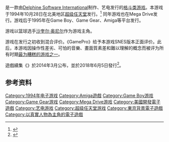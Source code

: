 {{NoteTA
| G1=Games
}}
{{Infobox video game
|title = 功夫鲨鱼
|english = Shaq Fu
|image = 
|caption = 
|developer = {{plainlist|
*Delphine Software International<small>（Mega Drive/Genesis, SNES）</small>
*Tiertex Design Studios<small>（Game Gear）</small>
*Unexpected Development<small>（Game Boy）</small>
*The Dome Software Developments<small>（Amiga）</small>}}
|publisher = {{plainlist|
*[[藝電|藝電]]<small>（Mega Drive/Genesis，美版SNES、Game Gear）</small>
*Black Pearl Software<small>（Game Boy）</small>
*Ocean Software<small>（歐版SNES、Amiga）</small>}}
|designer = Paul Cuisset
|composer = Raphaël Gesqua
|engine = 
|released = {{plainlist|
*'''Mega Drive/Genesis'''{{vgrelease|NA|October 28, 1994|EU|1994}}
*'''超級任天堂'''{{vgrelease|NA|October 28, 1994|EU|1994}}
*'''Game Gear'''{{vgrelease|NA|1995}}
*'''Game Boy'''{{vgrelease|NA|1995}}
*'''Amiga'''{{vgrelease|EU|1995}}}}
|genre = [[格鬥遊戲|格鬥]]
|modes= [[單人電子遊戲|單人]]、[[多人電子遊戲|多人]]
|platforms= [[Mega_Drive|Mega Drive]]<br/>[[超級任天堂|超級任天堂]]<br/>[[Game_Gear|Game Gear]]<br/>[[Game_Boy|Game Boy]]<br/>[[Amiga|Amiga]]
}}

{{vgname|功夫鲨鱼|en=Shaq Fu|aka=功夫俠客}}是一款由[[Delphine_Software_International|Delphine Software International]]制作、艺电发行的[[格斗类游戏|格斗类游戏]]。本游戏于1994年10月28日在北美地区[[超级任天堂|超级任天堂]]发行。<ref name="gamefaqs">{{cite web| url = http://www.gamefaqs.com/snes/588653-shaq-fu/data| title = Release information| publisher = [[GameFAQs|GameFAQs]]| date = | accessdate = 2016-04-30| archive-date = 2015-10-03| archive-url = https://web.archive.org/web/20151003233020/http://www.gamefaqs.com/snes/588653-shaq-fu/data| dead-url = no}}</ref> 同年游戏也在Mega Drive发行。游戏后于1995年在Game Boy、Game Gear、Amiga等平台发行。

游戏以篮球选手[[沙奎尔·奥尼尔|沙奎尔·奥尼尔]]作为游戏主角。

游戏在发行之初收到混合评价。《GamePro》给予本游戏SNES版本正面评价。此后，本游戏因操作性差劣、可怕的音樂、畫面質素差和難以理解的概念而被评为所有时期[[劣質遊戲|最为糟糕的游戏之一]]。

遊戲續集《{{le|功夫鲨鱼：传奇重生|Shaq Fu: A Legend Reborn}}》於2014年3月公布，並於2018年6月5日發行<ref name="sequel_release">{{cite web|title=Shaq Fu: A Legend Reborn launches June 5|url=https://gematsu.com/2018/04/shaq-fu-a-legend-reborn-launches-june-5|website=Gematsu.com|accessdate=December 13, 2018|archive-date=2020-11-09|archive-url=https://web.archive.org/web/20201109005545/https://www.gematsu.com/2018/04/shaq-fu-a-legend-reborn-launches-june-5}}</ref>。

== 参考资料 ==
{{Reflist}}

{{DEFAULTSORT:Shaq Fu}}
[[Category:1994年电子游戏|Category:1994年电子游戏]]
[[Category:Amiga遊戲|Category:Amiga遊戲]]
[[Category:Game_Boy游戏|Category:Game Boy游戏]]
[[Category:Game_Gear游戏|Category:Game Gear游戏]]
[[Category:Mega_Drive游戏|Category:Mega Drive游戏]]
[[Category:美國開發電子遊戲|Category:美國開發電子遊戲]]
[[Category:艺电游戏|Category:艺电游戏]]
[[Category:超级任天堂游戏|Category:超级任天堂游戏]]
[[Category:東京背景電子遊戲|Category:東京背景電子遊戲]]
[[Category:以真實人物為主角的電子遊戲|Category:以真實人物為主角的電子遊戲]]